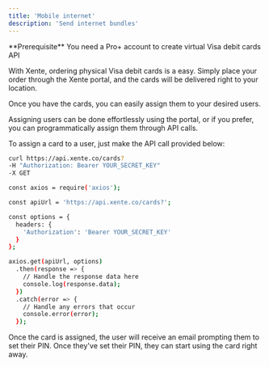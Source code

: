```yaml
---
title: 'Mobile internet'
description: 'Send internet bundles'
---
```


<Info>
  **Prerequisite** You need a Pro+ account to create virtual Visa debit cards API
</Info>


With Xente, ordering physical Visa debit cards is a easy. Simply place your order through the Xente portal, and the cards will be delivered right to your location. 

Once you have the cards, you can easily assign them to your desired users.

Assigning users can be done effortlessly using the portal, or if you prefer, you can programmatically assign them through API calls.

To assign a card to a user, just make the API call provided below:

<CodeGroup>

```bash cURL
curl https://api.xente.co/cards?
-H "Authorization: Bearer YOUR_SECRET_KEY"
-X GET
```

```bash Node
const axios = require('axios');

const apiUrl = 'https://api.xente.co/cards?';

const options = {
  headers: {
    'Authorization': 'Bearer YOUR_SECRET_KEY'
  }
};

axios.get(apiUrl, options)
  .then(response => {
    // Handle the response data here
    console.log(response.data);
  })
  .catch(error => {
    // Handle any errors that occur
    console.error(error);
  });
```

</CodeGroup>

Once the card is assigned, the user will receive an email prompting them to set their PIN. Once they've set their PIN, they can start using the card right away.
